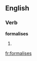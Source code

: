 ==English==

===Verb===
'''formalises'''

# {{third-person singular of|[[formalise]]}}

[[fr:formalises]]
